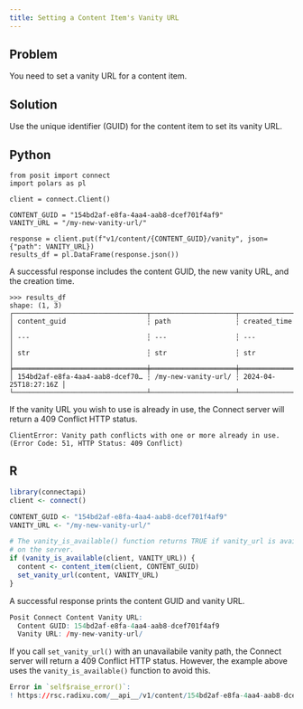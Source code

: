 ```yaml
---
title: Setting a Content Item's Vanity URL
---
```


## Problem

You need to set a vanity URL for a content item.

## Solution

Use the unique identifier (GUID) for the content item to set its vanity URL.

:::{.panel-tabset group="language"}

## Python

```.python
from posit import connect
import polars as pl

client = connect.Client()

CONTENT_GUID = "154bd2af-e8fa-4aa4-aab8-dcef701f4af9"
VANITY_URL = "/my-new-vanity-url/"

response = client.put(f"v1/content/{CONTENT_GUID}/vanity", json={"path": VANITY_URL})
results_df = pl.DataFrame(response.json())
```

A successful response includes the content GUID, the new vanity URL, and the creation time.

```.python
>>> results_df
shape: (1, 3)
┌─────────────────────────────────┬─────────────────────┬──────────────────────┐
│ content_guid                    ┆ path                ┆ created_time         │
│ ---                             ┆ ---                 ┆ ---                  │
│ str                             ┆ str                 ┆ str                  │
╞═════════════════════════════════╪═════════════════════╪══════════════════════╡
│ 154bd2af-e8fa-4aa4-aab8-dcef70… ┆ /my-new-vanity-url/ ┆ 2024-04-25T18:27:16Z │
└─────────────────────────────────┴─────────────────────┴──────────────────────┘
```

If the vanity URL you wish to use is already in use, the Connect server will return a 409 Conflict HTTP status.

```.python
ClientError: Vanity path conflicts with one or more already in use. (Error Code: 51, HTTP Status: 409 Conflict)
```

## R

```.r
library(connectapi)
client <- connect()

CONTENT_GUID <- "154bd2af-e8fa-4aa4-aab8-dcef701f4af9"
VANITY_URL <- "/my-new-vanity-url/"

# The vanity_is_available() function returns TRUE if vanity_url is available
# on the server.
if (vanity_is_available(client, VANITY_URL)) {
  content <- content_item(client, CONTENT_GUID)
  set_vanity_url(content, VANITY_URL)
}
```

A successful response prints the content GUID and vanity URL.

```.r
Posit Connect Content Vanity URL: 
  Content GUID: 154bd2af-e8fa-4aa4-aab8-dcef701f4af9
  Vanity URL: /my-new-vanity-url/
```

If you call `set_vanity_url()` with an unavailabile vanity path, the Connect server will return a 409 Conflict HTTP status. However, the example above uses the `vanity_is_available()` function to avoid this.

```.r
Error in `self$raise_error()`:
! https://rsc.radixu.com/__api__/v1/content/154bd2af-e8fa-4aa4-aab8-dcef701f4af9/vanity request failed with Client error: (409) Conflict
```

:::
